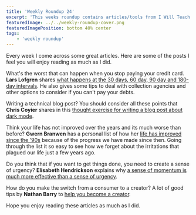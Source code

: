 ```yaml
---
title: 'Weekly Roundup 24'
excerpt: 'This weeks roundup contains articles/tools from I Will Teach You to be Rich, Chris Coyier, Gwern Branwen, Elisabeth Hendrickson and Nathan Barry'
featuredImage: ../../weekly-roundup-cover.png
featuredImagePosition: bottom 40% center
tags:
    - 'weekly roundup'
---
```


Every week I come across some great articles. Here are some of the posts I feel you will enjoy reading as much as I did.

What's the worst that can happen when you stop paying your credit card. **Lars Lofgren** shares [what happens at the 30 days, 60 day, 90 day and 180-day intervals](https://www.iwillteachyoutoberich.com/blog/stop-paying-credit-cards/). He also gives some tips to deal with collection agencies and other options to consider if you can't pay your debts.

Writing a technical blog post? You should consider all these points that **Chris Coyier** shares in this [thought exercise for writing a blog post about dark mode](https://css-tricks.com/lets-say-you-were-going-to-write-a-blog-post-about-dark-mode/).

Think your life has not improved over the years and its much worse than before? **Gwern Branwen** has a personal list of how her [life has improved since the '90s](https://www.gwern.net/Improvements) because of the progress we have made since then. Going through the list it so easy to see how we forget about the irritations that plagued our life just a few years ago.

Do you think that if you want to get things done, you need to create a sense of urgency? **Elisabeth Hendrickson** explains why [a sense of momentum is much more effective than a sense of urgency](http://testobsessed.com/2020/02/momentum-urgency/).

How do you make the switch from a consumer to a creator? A lot of good tips by **Nathan Barry** to [help you become a creator](https://nathanbarry.com/consumer-to-creator/).

Hope you enjoy reading these articles as much as I did.
